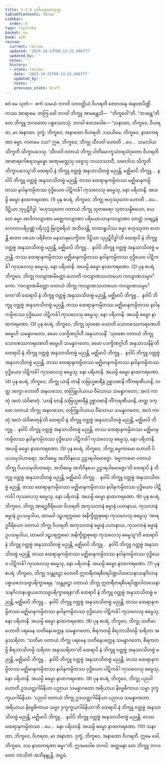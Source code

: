 ```yaml
---
title: 1.2.8 ဒုတိယနာထသုတ္တ
tableOfContents: false
sidebar:
  order: 8
type: tipitaka
basket: su
book: a10
review:
  current: review
  updated: '2025-10-23T09:13:22.496777'
  updated_by: ''
  notes: ''
  history:
  - state: review
    date: '2025-10-23T09:13:22.496777'
    updated_by: ''
    notes: ''
    previous_state: draft
---
```



<ReviewStatus review={frontmatter.review} showDetails={true} />

<HypothesisAnnotation frontmatter={frontmatter} />

<DynamicBreadcrumb />

<Division number="18" book="a10" e="ch" v="17" p="276">

<Paragraph number="104" book="a10">
ဧဝံ မေ သုတံ—  ဧကံ သမယံ ဘဂဝါ သာဝတ္ထိယံ ဝိဟရတိ ဇေတဝနေ အနာထပိဏ္ဍိကဿ အာရာမေ. တတြ ခေါ ဘဂဝါ ဘိက္ခူ အာမန္တေသိ—  “ဘိက္ခဝေါ”တိ. “ဘဒန္တေ”တိ တေ ဘိက္ခူ ဘဂဝတော ပစ္စဿောသုံ. ဘဂဝါ ဧတဒဝေါစ—
</Paragraph>

<Paragraph number="105" book="a10">
“သနာထာ, ဘိက္ခဝေ, ဝိဟရထ, မာ အနာထာ. ဒုက္ခံ, ဘိက္ခဝေ, အနာထော ဝိဟရတိ. ဒသယိမေ, ဘိက္ခဝေ, နာထကရဏာ ဓမ္မာ. ကတမေ ဒသ? ဣဓ, ဘိက္ခဝေ, ဘိက္ခု သီလဝါ ဟောတိ …ပေ…  သမာဒါယ သိက္ခတိ သိက္ခာပဒေသု. ‘သီလဝါ ဝတာယံ ဘိက္ခု ပါတိမောက္ခသံဝရသံဝုတော ဝိဟရတိ အာစာရဂေါစရသမ္ပန္နော အဏုမတ္တေသု ဝဇ္ဇေသု ဘယဒဿာဝီ, သမာဒါယ သိက္ခတိ သိက္ခာပဒေသူ’တိ ထေရာပိ နံ ဘိက္ခူ ဝတ္တဗ္ဗံ အနုသာသိတဗ္ဗံ မညန္တိ, မဇ္ဈိမာပိ ဘိက္ခူ…  နဝါပိ ဘိက္ခူ ဝတ္တဗ္ဗံ အနုသာသိတဗ္ဗံ မညန္တိ. တဿ ထေရာနုကမ္ပိတဿ မဇ္ဈိမာနုကမ္ပိတဿ နဝါနုကမ္ပိတဿ ဝုဒ္ဓိယေဝ ပါဋိကင်္ခါ ကုသလေသု ဓမ္မေသု, နော ပရိဟာနိ. အယမ္ပိ ဓမ္မော နာထကရဏော. (1)
</Paragraph>

<Paragraph number="106" book="a10">
ပုန စပရံ, ဘိက္ခဝေ, ဘိက္ခု ဗဟုဿုတော ဟောတိ …ပေ…  ဒိဋ္ဌိယာ သုပ္ပဋိဝိဒ္ဓါ. ‘ဗဟုဿုတော ဝတာယံ ဘိက္ခု သုတဓရော သုတသန္နိစယော, ယေ တေ ဓမ္မာ အာဒိကလျာဏာ မဇ္ဈေကလျာဏာ ပရိယောသာနကလျာဏာ သာတ္ထံ သဗျဉ္ဇနံ ကေဝလပရိပုဏ္ဏံ ပရိသုဒ္ဓံ ဗြဟ္မစရိယံ အဘိဝဒန္တိ, တထာရူပါဿ ဓမ္မာ ဗဟုဿုတာ ဟောန္တိ ဓာတာ ဝစသာ ပရိစိတာ မနသာနုပေက္ခိတာ ဒိဋ္ဌိယာ သုပ္ပဋိဝိဒ္ဓါ’တိ ထေရာပိ နံ ဘိက္ခူ ဝတ္တဗ္ဗံ အနုသာသိတဗ္ဗံ မညန္တိ, မဇ္ဈိမာပိ ဘိက္ခူ…  နဝါပိ ဘိက္ခူ ဝတ္တဗ္ဗံ အနုသာသိတဗ္ဗံ မညန္တိ. တဿ ထေရာနုကမ္ပိတဿ မဇ္ဈိမာနုကမ္ပိတဿ နဝါနုကမ္ပိတဿ ဝုဒ္ဓိယေဝ ပါဋိကင်္ခါ ကုသလေသု ဓမ္မေသု, နော ပရိဟာနိ. အယမ္ပိ ဓမ္မော နာထကရဏော. (2)
</Paragraph>

<Paragraph number="107" book="a10">
ပုန စပရံ, ဘိက္ခဝေ, ဘိက္ခု ကလျာဏမိတ္တော ဟောတိ ကလျာဏသဟာယော ကလျာဏသမ္ပဝင်္ကော. ‘ကလျာဏမိတ္တော ဝတာယံ ဘိက္ခု ကလျာဏသဟာယော ကလျာဏသမ္ပဝင်္ကော’တိ ထေရာပိ နံ ဘိက္ခူ ဝတ္တဗ္ဗံ အနုသာသိတဗ္ဗံ မညန္တိ, မဇ္ဈိမာပိ ဘိက္ခူ…  နဝါပိ ဘိက္ခူ ဝတ္တဗ္ဗံ အနုသာသိတဗ္ဗံ မညန္တိ. တဿ ထေရာနုကမ္ပိတဿ မဇ္ဈိမာနုကမ္ပိတဿ နဝါနုကမ္ပိတဿ ဝုဒ္ဓိယေဝ ပါဋိကင်္ခါ ကုသလေသု ဓမ္မေသု, နော ပရိဟာနိ. အယမ္ပိ ဓမ္မော နာထကရဏော. (3)
</Paragraph>

<Paragraph number="108" book="a10">
ပုန စပရံ, ဘိက္ခဝေ, ဘိက္ခု သုဝစော ဟောတိ သောဝစဿကရဏေဟိ ဓမ္မေဟိ သမန္နာဂတော, ခမော ပဒက္ခိဏဂ္ဂါဟီ အနုသာသနိံ. ‘သုဝစော ဝတာယံ ဘိက္ခု သောဝစဿကရဏေဟိ ဓမ္မေဟိ သမန္နာဂတော, ခမော ပဒက္ခိဏဂ္ဂါဟီ အနုသာသနိန်’တိ ထေရာပိ နံ ဘိက္ခူ ဝတ္တဗ္ဗံ အနုသာသိတဗ္ဗံ မညန္တိ, မဇ္ဈိမာပိ ဘိက္ခူ…  နဝါပိ ဘိက္ခူ ဝတ္တဗ္ဗံ အနုသာသိတဗ္ဗံ မညန္တိ. တဿ ထေရာနုကမ္ပိတဿ မဇ္ဈိမာနုကမ္ပိတဿ နဝါနုကမ္ပိတဿ ဝုဒ္ဓိယေဝ ပါဋိကင်္ခါ ကုသလေသု ဓမ္မေသု, နော ပရိဟာနိ. အယမ္ပိ ဓမ္မော နာထကရဏော. (4)
</Paragraph>

<Paragraph number="109" book="a10">
ပုန စပရံ, ဘိက္ခဝေ, ဘိက္ခု ယာနိ တာနိ သဗြဟ္မစာရီနံ ဥစ္စာဝစာနိ ကိံကရဏီယာနိ, တတ္ထ ဒက္ခော ဟောတိ အနလသော, တတြူပါယာယ ဝီမံသာယ သမန္နာဂတော, အလံ ကာတုံ အလံ သံဝိဓာတုံ. ‘ယာနိ တာနိ သဗြဟ္မစာရီနံ ဥစ္စာဝစာနိ ကိံကရဏီယာနိ, တတ္ထ ဒက္ခော ဝတာယံ ဘိက္ခု အနလသော, တတြူပါယာယ ဝီမံသာယ သမန္နာဂတော, အလံ ကာတုံ အလံ သံဝိဓာတုန်’တိ ထေရာပိ နံ ဘိက္ခူ ဝတ္တဗ္ဗံ အနုသာသိတဗ္ဗံ မညန္တိ, မဇ္ဈိမာပိ ဘိက္ခူ…  နဝါပိ ဘိက္ခူ ဝတ္တဗ္ဗံ အနုသာသိတဗ္ဗံ မညန္တိ. တဿ ထေရာနုကမ္ပိတဿ မဇ္ဈိမာနုကမ္ပိတဿ နဝါနုကမ္ပိတဿ ဝုဒ္ဓိယေဝ ပါဋိကင်္ခါ ကုသလေသု ဓမ္မေသု, နော ပရိဟာနိ. အယမ္ပိ ဓမ္မော နာထကရဏော. (5)
</Paragraph>

<Paragraph number="110" book="a10">
ပုန စပရံ, ဘိက္ခဝေ, ဘိက္ခု ဓမ္မကာမော ဟောတိ ပိယသမုဒါဟာရော, အဘိဓမ္မေ အဘိဝိနယေ ဥဠာရပါမောဇ္ဇော. ‘ဓမ္မကာမော ဝတာယံ ဘိက္ခု ပိယသမုဒါဟာရော, အဘိဓမ္မေ အဘိဝိနယေ ဥဠာရပါမောဇ္ဇော’တိ ထေရာပိ နံ ဘိက္ခူ ဝတ္တဗ္ဗံ အနုသာသိတဗ္ဗံ မညန္တိ, မဇ္ဈိမာပိ ဘိက္ခူ…  နဝါပိ ဘိက္ခူ ဝတ္တဗ္ဗံ အနုသာသိတဗ္ဗံ မညန္တိ. တဿ ထေရာနုကမ္ပိတဿ မဇ္ဈိမာနုကမ္ပိတဿ နဝါနုကမ္ပိတဿ ဝုဒ္ဓိယေဝ ပါဋိကင်္ခါ ကုသလေသု ဓမ္မေသု, နော ပရိဟာနိ. အယမ္ပိ ဓမ္မော နာထကရဏော. (6)
</Paragraph>

<Paragraph number="111" book="a10">
ပုန စပရံ, ဘိက္ခဝေ, ဘိက္ခု အာရဒ္ဓဝီရိယော ဝိဟရတိ အကုသလာနံ ဓမ္မာနံ ပဟာနာယ, ကုသလာနံ ဓမ္မာနံ ဥပသမ္ပဒါယ, ထာမဝါ ဒဠှပရက္ကမော အနိက္ခိတ္တဓုရော ကုသလေသု ဓမ္မေသု ‘အာရဒ္ဓဝီရိယော ဝတာယံ ဘိက္ခု ဝိဟရတိ အကုသလာနံ ဓမ္မာနံ ပဟာနာယ, ကုသလာနံ ဓမ္မာနံ ဥပသမ္ပဒါယ, ထာမဝါ ဒဠှပရက္ကမော အနိက္ခိတ္တဓုရော ကုသလေသု ဓမ္မေသူ’တိ ထေရာပိ နံ ဘိက္ခူ ဝတ္တဗ္ဗံ အနုသာသိတဗ္ဗံ မညန္တိ, မဇ္ဈိမာပိ ဘိက္ခူ…  နဝါပိ ဘိက္ခူ ဝတ္တဗ္ဗံ အနုသာသိတဗ္ဗံ မညန္တိ. တဿ ထေရာနုကမ္ပိတဿ မဇ္ဈိမာနုကမ္ပိတဿ နဝါနုကမ္ပိတဿ ဝုဒ္ဓိယေဝ ပါဋိကင်္ခါ ကုသလေသု ဓမ္မေသု, နော ပရိဟာနိ. အယမ္ပိ ဓမ္မော နာထကရဏော. (7)
</Paragraph>

<Paragraph number="112" book="a10">
ပုန စပရံ, ဘိက္ခဝေ, ဘိက္ခု သန္တုဋ္ဌော ဟောတိ ဣတရီတရစီဝရပိဏ္ဍပါတသေနာသနဂိလာနပစ္စယဘေသဇ္ဇပရိက္ခာရေန. ‘သန္တုဋ္ဌော ဝတာယံ ဘိက္ခု ဣတရီတရစီဝရပိဏ္ဍပါတသေနာသနဂိလာနပစ္စယဘေသဇ္ဇပရိက္ခာရေနာ’တိ ထေရာပိ နံ ဘိက္ခူ ဝတ္တဗ္ဗံ အနုသာသိတဗ္ဗံ မညန္တိ, မဇ္ဈိမာပိ ဘိက္ခူ…  နဝါပိ ဘိက္ခူ ဝတ္တဗ္ဗံ အနုသာသိတဗ္ဗံ မညန္တိ. တဿ ထေရာနုကမ္ပိတဿ မဇ္ဈိမာနုကမ္ပိတဿ နဝါနုကမ္ပိတဿ ဝုဒ္ဓိယေဝ ပါဋိကင်္ခါ ကုသလေသု ဓမ္မေသု, နော ပရိဟာနိ. အယမ္ပိ ဓမ္မော နာထကရဏော. (8)
</Paragraph>

<Paragraph number="113" book="a10">
ပုန စပရံ, ဘိက္ခဝေ, ဘိက္ခု သတိမာ ဟောတိ ပရမေန သတိနေပက္ကေန သမန္နာဂတော, စိရကတမ္ပိ စိရဘာသိတမ္ပိ သရိတာ အနုဿရိတာ. ‘သတိမာ ဝတာယံ ဘိက္ခု ပရမေန သတိနေပက္ကေန သမန္နာဂတော, စိရကတမ္ပိ စိရဘာသိတမ္ပိ သရိတာ အနုဿရိတာ’တိ ထေရာပိ နံ ဘိက္ခူ ဝတ္တဗ္ဗံ အနုသာသိတဗ္ဗံ မညန္တိ, မဇ္ဈိမာပိ ဘိက္ခူ…  နဝါပိ ဘိက္ခူ ဝတ္တဗ္ဗံ အနုသာသိတဗ္ဗံ မညန္တိ. တဿ ထေရာနုကမ္ပိတဿ မဇ္ဈိမာနုကမ္ပိတဿ နဝါနုကမ္ပိတဿ ဝုဒ္ဓိယေဝ ပါဋိကင်္ခါ ကုသလေသု ဓမ္မေသု, နော ပရိဟာနိ. အယမ္ပိ ဓမ္မော နာထကရဏော. (9)
</Paragraph>

<Paragraph number="114" book="a10">
ပုန စပရံ, ဘိက္ခဝေ, ဘိက္ခု ပညဝါ ဟောတိ ဥဒယတ္ထဂါမိနိယာ ပညာယ သမန္နာဂတော အရိယာယ နိဗ္ဗေဓိကာယ သမ္မာ ဒုက္ခက္ခယဂါမိနိယာ. ‘ပညဝါ ဝတာယံ ဘိက္ခု ဥဒယတ္ထဂါမိနိယာ ပညာယ သမန္နာဂတော အရိယာယ နိဗ္ဗေဓိကာယ သမ္မာ ဒုက္ခက္ခယဂါမိနိယာ’တိ ထေရာပိ နံ ဘိက္ခူ ဝတ္တဗ္ဗံ အနုသာသိတဗ္ဗံ မညန္တိ, မဇ္ဈိမာပိ ဘိက္ခူ…  နဝါပိ ဘိက္ခူ ဝတ္တဗ္ဗံ အနုသာသိတဗ္ဗံ မညန္တိ. တဿ ထေရာနုကမ္ပိတဿ …ပေ…  နော ပရိဟာနိ. အယမ္ပိ ဓမ္မော နာထကရဏော. (10)
</Paragraph>

<Paragraph number="115" book="a10">
သနာထာ, ဘိက္ခဝေ, ဝိဟရထ, မာ အနာထာ. ဒုက္ခံ, ဘိက္ခဝေ, အနာထော ဝိဟရတိ. ဣမေ ခေါ, ဘိက္ခဝေ, ဒသ နာထကရဏာ ဓမ္မာ”တိ. ဣဒမဝေါစ ဘဂဝါ. အတ္တမနာ တေ ဘိက္ခူ ဘဂဝတော ဘာသိတံ အဘိနန္ဒုန္တိ.

</Paragraph>
</Division>

<Paragraph number="116" type="center" book="a10">
အဋ္ဌမံ.
</Paragraph>